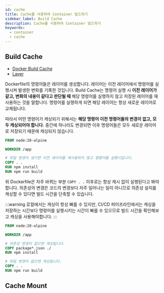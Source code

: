 ```yaml
---
id: cache
title: Cache를 사용하여 Container 빌드하기
sidebar_label: Build Cache
description: Cache를 사용하여 Container 빌드하기
keywords:
  - container
  - cache
---
```


## Build Cache

- [Docker Build Cache](https://docs.docker.com/build/cache/)
- [Layer](/docs/mlops/mlops/container/build/layer.mdx)

Dockerfile의 명령어들은 레이어를 생성합니다. 레이어는 이전 레이어에서 명령어를 실행시켜 발생한 변화를 기록한 것입니다. Build Cache는 명령어 실행 시 **이전 레이어가 같고, 변화의 내용이 같다고 판단될 때** 해당 명령어를 실행하지 않고 저장된 레이어를 재사용하는 것을 말합니다. 명령어를 실행하게 되면 해당 레이어는 항상 새로운 레이어로 교체됩니다.

따라서 어떤 명령어가 캐싱되기 위해서는 **해당 명령어 이전 명령어들의 변경이 없고, 모두 캐싱되어야 합니다.** 중간에 하나라도 변경되면 이후 명령어들은 모두 새로운 레이어로 저장되기 때문에 캐싱되지 않습니다.

```dockerfile
FROM node:20-alpine

WORKDIR /app

# 파일 변경이 생기면 이전 레이어를 재사용하지 않고 명령어를 실행시킵니다.
COPY . .
RUN npm install
RUN npm run build
```

위 Dockerfile은 자주 바뀌는 부분 `COPY . .` 이후로는 항상 캐시 없이 실행된다고 봐야합니다. 의존성의 변경은 코드의 변경보다 자주 일어나는 일이 아니므로 의존성 설치를 캐싱할 수 있다면 빌드 시간을 단축할 수 있습니다.

:::warning
로컬에서는 캐싱이 항상 빠를 수 있지만, CI/CD 파이프라인에서는 캐싱을 저장하는 시간보다 명령어를 실행시키는 시간이 빠를 수 있으므로 빌드 시간을 확인해보고 캐싱을 사용해야합니다.
:::

```dockerfile
FROM node:20-alpine

WORKDIR /app

# 의존성 변경이 없으면 캐싱됩니다.
COPY package*.json ./
RUN npm install

# 파일 변경이 없으면 캐싱됩니다.
COPY . .
RUN npm run build
```

## Cache Mount
